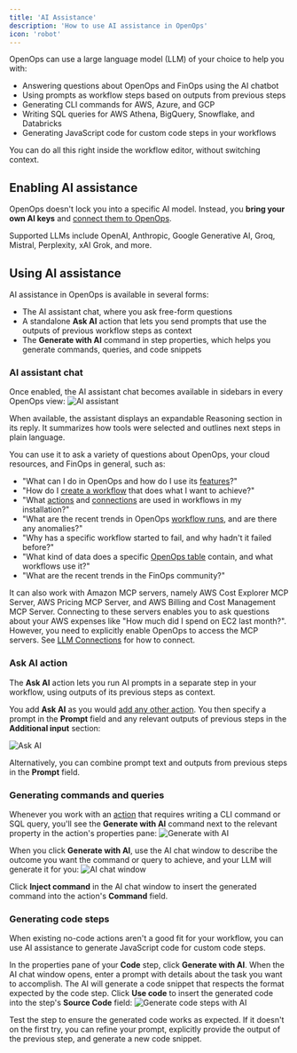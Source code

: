 ```yaml
---
title: 'AI Assistance'
description: 'How to use AI assistance in OpenOps'
icon: 'robot'
---
```


OpenOps can use a large language model (LLM) of your choice to help you with:
* Answering questions about OpenOps and FinOps using the AI chatbot
* Using prompts as workflow steps based on outputs from previous steps
* Generating CLI commands for AWS, Azure, and GCP
* Writing SQL queries for AWS Athena, BigQuery, Snowflake, and Databricks
* Generating JavaScript code for custom code steps in your workflows

You can do all this right inside the workflow editor, without switching context.

## Enabling AI assistance

OpenOps doesn't lock you into a specific AI model. Instead, you **bring your own AI keys** and [connect them to OpenOps](/ai-assistance/llm-connections).

Supported LLMs include OpenAI, Anthropic, Google Generative AI, Groq, Mistral, Perplexity, xAI Grok, and more.

## Using AI assistance

AI assistance in OpenOps is available in several forms:
* The AI assistant chat, where you ask free-form questions
* A standalone **Ask AI** action that lets you send prompts that use the outputs of previous workflow steps as context
* The **Generate with AI** command in step properties, which helps you generate commands, queries, and code snippets

### AI assistant chat

Once enabled, the AI assistant chat becomes available in sidebars in every OpenOps view:
![AI assistant](/images/access-llm-assistant.png)

When available, the assistant displays an expandable Reasoning section in its reply. It summarizes how tools were selected and outlines next steps in plain language.

You can use it to ask a variety of questions about OpenOps, your cloud resources, and FinOps in general, such as:
* "What can I do in OpenOps and how do I use its [features](/introduction/features-and-benefits/)?"
* "How do I [create a workflow](/workflow-management/building-workflows/) that does what I want to achieve?"
* "What [actions](/workflow-management/actions/) and [connections](/cloud-access/access-levels-permissions/) are used in workflows in my installation?"
* "What are the recent trends in OpenOps [workflow runs](/workflow-management/investigate-workflow-run/), and are there any anomalies?"
* "Why has a specific workflow started to fail, and why hadn't it failed before?"
* "What kind of data does a specific [OpenOps table](/reporting-analytics/tables/) contain, and what workflows use it?"
* "What are the recent trends in the FinOps community?"


It can also work with Amazon MCP servers, namely AWS Cost Explorer MCP Server, AWS Pricing MCP Server, and AWS Billing and Cost Management MCP Server. Connecting to these servers enables you to ask questions about your AWS expenses like "How much did I spend on EC2 last month?". However, you need to explicitly enable OpenOps to access the MCP servers. See [LLM Connections](/ai-assistance/llm-connections) for how to connect.

### Ask AI action

The **Ask AI** action lets you run AI prompts in a separate step in your workflow, using outputs of its previous steps as context.

You add **Ask AI** as you would [add any other action](workflow-management/building-workflows#adding-more-actions). You then specify a prompt in the **Prompt** field and any relevant outputs of previous steps in the **Additional input** section:

![Ask AI](/images/access-llm-ask-ai-action.png)

Alternatively, you can combine prompt text and outputs from previous steps in the **Prompt** field.

### Generating commands and queries

Whenever you work with an [action](/workflow-management/actions) that requires writing a CLI command or SQL query, you'll see the **Generate with AI** command next to the relevant property in the action's properties pane:
![Generate with AI](/images/access-llm-generate-with-ai.png)

When you click **Generate with AI**, use the AI chat window to describe the outcome you want the command or query to achieve, and your LLM will generate it for you:
![AI chat window](/images/access-llm-chat.png)

Click **Inject command** in the AI chat window to insert the generated command into the action's **Command** field.

### Generating code steps

When existing no-code actions aren't a good fit for your workflow, you can use AI assistance to generate JavaScript code for custom code steps.

In the properties pane of your **Code** step, click **Generate with AI**. When the AI chat window opens, enter a prompt with details about the task you want to accomplish. The AI will generate a code snippet that respects the format expected by the code step. Click **Use code** to insert the generated code into the step's **Source Code** field:
![Generate code steps with AI](/images/access-llm-code-step-with-ai.png)

Test the step to ensure the generated code works as expected. If it doesn't on the first try, you can refine your prompt, explicitly provide the output of the previous step, and generate a new code snippet.
